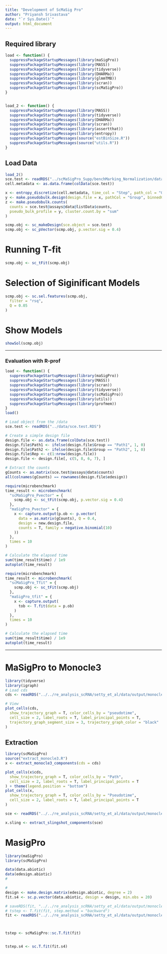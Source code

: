 ```yaml
---
title: "Development of ScMaSig Pro"
author: "Priyansh Srivastava"
date: "`r Sys.Date()`"
output: html_document
---
```


## Required library
```r
load <- function() {
  suppressPackageStartupMessages(library(maSigPro))
  suppressPackageStartupMessages(library(MASS))
  suppressPackageStartupMessages(library(tidyverse))
  suppressPackageStartupMessages(library(DHARMa))
  suppressPackageStartupMessages(library(glmmTMB))
  suppressPackageStartupMessages(library(scran))
  suppressPackageStartupMessages(library(scMaSigPro))
}


load_2 <- function() {
  suppressPackageStartupMessages(library(MASS))
  suppressPackageStartupMessages(library(tidyverse))
  suppressPackageStartupMessages(library(DHARMa))
  suppressPackageStartupMessages(library(scran))
  suppressPackageStartupMessages(library(assertthat))
  suppressPackageStartupMessages(library(entropy))
  suppressPackageStartupMessages(source("estBinSize.R"))
  suppressPackageStartupMessages(source("utils.R"))
}
```

## Load Data
```r
load_2()
sce.test <- readRDS("../scMaSigPro_Supp/benchMarking_Normalization/data/output/SimObjectsSCE/length_strEnd_100.RDS")
cell.metadata <- as.data.frame(colData(sce.test))

x <- entropy_discretize(cell.metadata, time_col = "Step", path_col = "Group")
y <- make.pseudobulk.design(design.file = x, pathCol = "Group", binnedCol = "binnedTime")
z <- make.pseudobulk.counts(
  counts = sce.test@assays@data@listData$counts,
  pseudo_bulk_profile = y, cluster.count.by = "sum"
)

scmp.obj <- sc_makeDesign(sce.object = sce.test)
scmp.obj <- sc_pVector(scmp.obj, p.vector.sig = 0.4)
```

# Running T-fit
```r
scmp.obj <- sc_tFit(scmp.obj)
```

# Selection of Siginificant Models
```r
scmp.obj <- sc.sel.features(scmp.obj,
  filter = "rsq",
  Q = 0.05
)
```

# Show Models
```r
showSol(scmp.obj)
```

---

### Evaluation with R-prof

```r
load <- function() {
  suppressPackageStartupMessages(library(maSigPro))
  suppressPackageStartupMessages(library(MASS))
  suppressPackageStartupMessages(library(scran))
  suppressPackageStartupMessages(library(tidyverse))
  suppressPackageStartupMessages(library(scMaSigPro))
  suppressPackageStartupMessages(library(utils))
  suppressPackageStartupMessages(library(profmem))
}
load()

# Load object from the /data
sce.test <- readRDS("../data/sce.test.RDS")

# Create a simple design file
design.file <- as.data.frame(colData(sce.test))
design.file$Path1 <- ifelse(design.file$Group == "Path1", 1, 0)
design.file$Path2 <- ifelse(design.file$Group == "Path2", 1, 0)
design.file$Rep <- c(1:nrow(design.file))
design.file <- design.file[, c(5, 8, 6, 7), ]

# Extract the counts
gCounts <- as.matrix(sce.test@assays@data$counts)
all(colnames(gCounts) == rownames(design.file$edesign))
```

```r
require(microbenchmark)
time_result <- microbenchmark(
  "scMaSigPro_Pvector" = {
    scmp.obj <- sc_tFit(scmp.obj, p.vector.sig = 0.4)
  },
  "maSigPro_Pvector" = {
    x <- capture.output(p.ob <- p.vector(
      data = as.matrix(gCounts), Q = 0.4,
      design = new.design.file,
      counts = T, family = negative.binomial(10)
    ))
  },
  times = 10
)

# Calculate the elapsed time
sum(time_result$time) / 1e9
autoplot(time_result)
```

```r
require(microbenchmark)
time_result <- microbenchmark(
  "scMaSigPro_Tfit" = {
    scmp.obj <- sc_tFit(scmp.obj)
  },
  "maSigPro_tfit" = {
    x <- capture.output(
      tob <- T.fit(data = p.ob)
    )
  },
  times = 10
)

# Calculate the elapsed time
sum(time_result$time) / 1e9
autoplot(time_result)
```

---

# MaSigPro to Monocle3
```r
library(tidyverse)
library(igraph)
# Load cds
cds <- readRDS("../../re_analysis_scRNA/setty_et_al/data/output/monocle3/Monocle3UMAPOB/rep1_m3_UMAP_OB.RDS")

# View
plot_cells(cds,
  show_trajectory_graph = T, color_cells_by = "pseudotime",
  cell_size = 2, label_roots = T, label_principal_points = T,
  trajectory_graph_segment_size = 3, trajectory_graph_color = "black"
)
```

## Extraction 
```r
library(scMaSigPro)
source("extract_monocle3.R")
x <- extract_monocle3_components(cds = cds)

plot_cells(x$cds,
  show_trajectory_graph = T, color_cells_by = "Path",
  cell_size = 2, label_roots = T, label_principal_points = T
) + theme(legend.position = "bottom")
plot_cells(x,
  show_trajectory_graph = T, color_cells_by = "Pseudotime",
  cell_size = 2, label_roots = T, label_principal_points = T
)

sce <- readRDS("../../re_analysis_scRNA/setty_et_al/data/output/monocle3/Monocle3UMAPOB/rep1_m3_UMAP_OB_Sling.RDS")

x.sling <- extract_slingshot_components(sce)
```


# MasigPro

```r
library(maSigPro)
library(scMaSigPro)

data(data.abiotic)
data(edesign.abiotic)
#

#
design <- make.design.matrix(edesign.abiotic, degree = 2)
fit.s4 <- sc.p.vector(data.abiotic, design = design, min.obs = 20)

# saveRDS(fit, "../../re_analysis_scRNA/setty_et_al/data/output/monocle3/Monocle3UMAPOB/fit.RDS")
# tstep <- T.fit(fit, step.method = "backward")
fit <- readRDS("../../re_analysis_scRNA/setty_et_al/data/output/monocle3/Monocle3UMAPOB/fit.RDS")



tstep <- scMaSigPro::sc.T.fit(fit)


tstep.s4 <- sc.T.fit(fit.s4)
```
